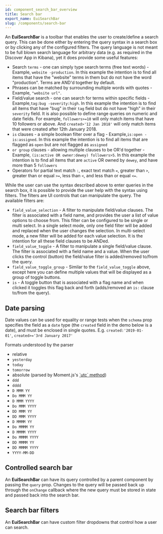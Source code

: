 ```yaml
---
id: component_search_bar_overview
title: Search bar
export_name: EuiSearchBar
slug: /components/search-bar
---
```


An **EuiSearchBar** is a toolbar that enables the user to create/define a search query.
This can be done either by entering the query syntax in a search box or by clicking any of the configured filters.
The query language is not meant to be full blown search language for arbitrary data
(e.g. as required in the Discover App in Kibana), yet it does provide some useful features:

* Search `terms` - one can simply type search terms (free text words) - Example, `website -production`.
  In this example the intention is to find all items that have the "website" terms in them but do not have
  the word "production". Terms are AND'd together by default.
* Phrases can be matched by surrounding multiple words with quotes - Example, `"website url"`.
* Field/value search - one can search for terms within specific fields - Example,`tag:bug -severity:high`.
  In this example the intention is to find all items that have "bug" in their `tag` field but do not have "high"
  in their `severity` field. It is also possible to define range queries on numeric and date fields.
  For example, `followers>=10` will only match items that have 10 followers or above. And `created>'12 Jan 2018'`
  will only match items that were created after 12th January 2018.
* `is` clauses - a simple boolean filter over a flag - Example,`is:open -is:assigned`. In this example the intention
  is to find all items that are flagged as `open` but are not flagged as `assigned`
* `or group` clauses - allowing multiple clauses to be OR'd together -
  Example, `(is:active OR owner:dewey) followers>5`. In this example the intention is to find all items
  that are `active` OR owned by `dewey`, and have more than 5 `followers`
* Operators for partial text match `:`, exact text match `=`, greater than `>`, greater than or equal `>=`,
  less than `<`, and less than or equal `<=`.

While the user can use the syntax described above to enter queries in the search box, it is possible to provide
the user help with the syntax using filters. The filters are UI controls that can manipulate the query.
The available filters are:

* `field_value_selection` - A filter to manipulate field/value clauses. The filter is associated with a field name,
  and provides the user a list of value options to choose from. This filter can be configured to be single
  or multi select. In a single select mode, only one field filter will be added and replaced when the user changes
  the selection. In multi-select mode, a new filter will be added for each value selection.
  It is the intention for all these field clauses to be ANDed.
* `field_value_toggle` - A filter to manipulate a single field/value clause. The filter is associated with
  a field name and a value. When the user clicks the control (button) the field/value filter is added/removed
  to/from the query.
* `field_value_toggle_group` - Similar to the `field_value_toggle` above, except here you can define multiple values
  that will be displayed as a group of toggle buttons.
* `is` - A toggle button that is associated with a flag name and when clicked it toggles this flag back and forth
  (adds/removed an `is:` clause to/from the query).

## Date parsing

Date values can be used for equality or range tests when the `schema` prop specifies the field as a `date` type
(the `created` field in the demo below is a date), and must be enclosed in single quotes.
E.g. `created:'2019-01-01'`, `created>='3rd January 2017'`

Formats understood by the parser

* relative
* `yesterday`
* `today`
* `tomorrow`
* absolute (parsed by Moment.js's [\`utc\` method](https://momentjs.com/docs/#/parsing/utc/))
* `ddd`
* `dddd`
* `D MMM YY`
* `Do MMM YY`
* `D MMM YYYY`
* `Do MMM YYYY`
* `DD MMM YY`
* `DD MMM YYYY`
* `D MMMM YY`
* `Do MMMM YY`
* `D MMMM YYYY`
* `Do MMMM YYYY`
* `DD MMMM YY`
* `DD MMMM YYYY`
* `YYYY-MM-DD`

<!-- TODO: Add example -->

## Controlled search bar

An **EuiSearchBar** can have its query controlled by a parent component by passing the `query` prop.
Changes to the query will be passed back up through the `onChange` callback where the new query must be stored
in state and passed back into the search bar.

<!-- TODO: Add example -->

## Search bar filters

An **EuiSearchBar** can have custom filter dropdowns that control how a user can search.

<!-- TODO: Add example -->
